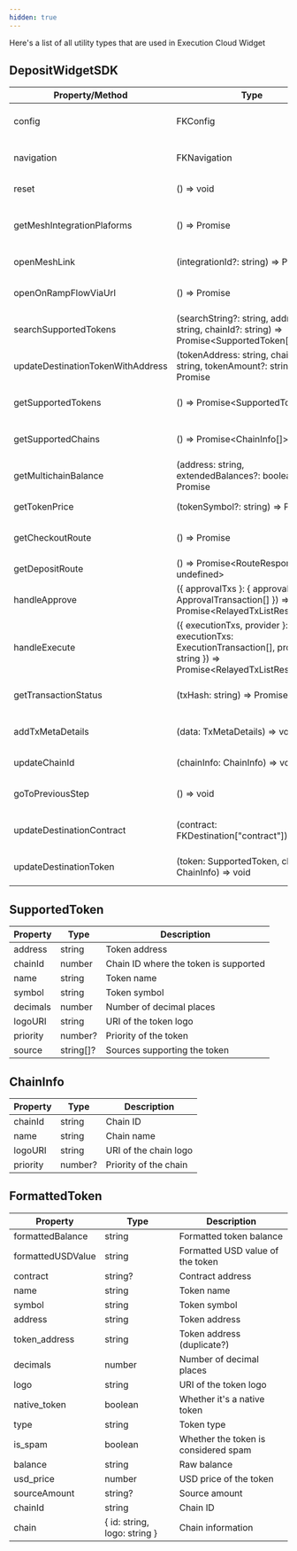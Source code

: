 ```yaml
---
hidden: true
---
```


Here's a list of all utility types that are used in Execution Cloud Widget

## DepositWidgetSDK

| Property/Method | Type | Description |
| -------------- | ---- | ----------- |
| config | FKConfig | Configuration object for the widget |
| navigation | FKNavigation | Navigation control for the widget |
| reset | () => void | Resets the widget state |
| getMeshIntegrationPlaforms | () => Promise | Retrieves mesh integration platforms |
| openMeshLink | (integrationId?: string) => Promise | Opens a mesh link |
| openOnRampFlowViaUrl | () => Promise | Opens the on-ramp flow via URL |
| searchSupportedTokens | (searchString?: string, address?: string, chainId?: string) => Promise&lt;SupportedToken[]> | Searches for supported tokens |
| updateDestinationTokenWithAddress | (tokenAddress: string, chainId: string, tokenAmount?: string) => Promise | Updates the destination token |
| getSupportedTokens | () => Promise&lt;SupportedToken[]> | Retrieves all supported tokens |
| getSupportedChains | () => Promise&lt;ChainInfo[]> | Retrieves all supported chains |
| getMultichainBalance | (address: string, extendedBalances?: boolean) => Promise | Retrieves multichain balance |
| getTokenPrice | (tokenSymbol?: string) => Promise | Retrieves token price |
| getCheckoutRoute | () => Promise | Retrieves checkout route |
| getDepositRoute | () => Promise&lt;RouteResponse \| undefined&gt; | Retrieves deposit route |
| handleApprove | (\{ approvalTxs \}: \{ approvalTxs: ApprovalTransaction[] \}) => Promise&lt;RelayedTxListResponse[]> | Handles approval transactions |
| handleExecute | (\{ executionTxs, provider \}: \{ executionTxs: ExecutionTransaction[], provider?: string \}) => Promise&lt;RelayedTxListResponse[]> | Handles execution transactions |
| getTransactionStatus | (txHash: string) => Promise | Retrieves transaction status |
| addTxMetaDetails | (data: TxMetaDetails) => void | Adds transaction meta details |
| updateChainId | (chainInfo: ChainInfo) => void | Updates the chain ID |
| goToPreviousStep | () => void | Navigates to the previous step |
| updateDestinationContract | (contract: FKDestination["contract"]) => void | Updates the destination contract |
| updateDestinationToken | (token: SupportedToken, chainInfo?: ChainInfo) => void | Updates the destination token |

## SupportedToken

| Property | Type | Description |
| -------- | ---- | ----------- |
| address | string | Token address |
| chainId | number | Chain ID where the token is supported |
| name | string | Token name |
| symbol | string | Token symbol |
| decimals | number | Number of decimal places |
| logoURI | string | URI of the token logo |
| priority | number? | Priority of the token |
| source | string[]? | Sources supporting the token |

## ChainInfo

| Property | Type | Description |
| -------- | ---- | ----------- |
| chainId | string | Chain ID |
| name | string | Chain name |
| logoURI | string | URI of the chain logo |
| priority | number? | Priority of the chain |

## FormattedToken

| Property | Type | Description |
| -------- | ---- | ----------- |
| formattedBalance | string | Formatted token balance |
| formattedUSDValue | string | Formatted USD value of the token |
| contract | string? | Contract address |
| name | string | Token name |
| symbol | string | Token symbol |
| address | string | Token address |
| token_address | string | Token address (duplicate?) |
| decimals | number | Number of decimal places |
| logo | string | URI of the token logo |
| native_token | boolean | Whether it's a native token |
| type | string | Token type |
| is_spam | boolean | Whether the token is considered spam |
| balance | string | Raw balance |
| usd_price | number | USD price of the token |
| sourceAmount | string? | Source amount |
| chainId | string | Chain ID |
| chain | \{ id: string, logo: string \} | Chain information |